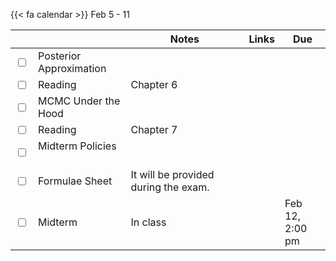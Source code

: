 {{< fa calendar >}} Feb 5 - 11


<table class="table-striped text-left table-bordered" align = "center">

  <thead>
    <th style="width:  3%"></th>
    <th style="width:  30%"></th>
    <th style="width:  40%">Notes</th>
    <th style="width:  8%">Links</th>
    <th style="width:  15%">Due</th>
  </thead>
  
  <tr>
    <td><input type="checkbox" /></td>
    <td> Posterior Approximation &nbsp; &nbsp; </td>
    <td> </td>
    <td><a href="https://mdogucu.github.io/stats115-wi24-slides/week05/5a-posterior-approximation.html" target ="_blank"> <i class="fas fa-laptop" aria-hidden="true"
            title="External Link to Slides" target = "_blank"></i></a> </td>
    <td></td>
  </tr>
  
 <tr>
    <td><input type="checkbox" /></td>
    <td> Reading </td>
    <td>Chapter 6</td>
    <td><a href="https://www.bayesrulesbook.com" target ="_blank"> <i class="fas fa-book" aria-hidden="true"
            title="External Link to the Book" target = "_blank"></i></a></td>
    <td></td>
  </tr>
  

  <tr>
    <td><input type="checkbox" /></td>
    <td> MCMC Under the Hood &nbsp; &nbsp; </td>
    <td> </td>
    <td><a href="https://mdogucu.github.io/stats115-wi24-slides/week05/5b-metropolis-hastings.html" target ="_blank"> <i class="fas fa-laptop" aria-hidden="true"
            title="External Link to Slides" target = "_blank"></i></a> </td>
    <td></td>
  </tr>
  
 <tr>
    <td><input type="checkbox" /></td>
    <td> Reading </td>
    <td>Chapter 7</td>
    <td><a href="https://www.bayesrulesbook.com" target ="_blank"> <i class="fas fa-book" aria-hidden="true"
            title="External Link to the Book" target = "_blank"></i></a></td>
    <td></td>
  </tr>

  
  <tr>
    <td><input type="checkbox" /></td>
    <td> Midterm Policies&nbsp; &nbsp; </td>
    <td></td>
    <td><a href="https://mdogucu.github.io/stats115-wi24-slides/week05/cover.pdf" target ="_blank"> <i class="fas fa-book" aria-hidden="true"
            title="External Link to Slides" target = "_blank"></i></a></td>
    <td></td>
  </tr>
  
  <tr>
    <td><input type="checkbox" /></td>
    <td> Formulae Sheet&nbsp; &nbsp; </td>
    <td>It will be provided during the exam.</td>
    <td><a href="https://mdogucu.github.io/stats115-wi24-slides/week05/cheatsheet.pdf" target ="_blank"> <i class="fas fa-book" aria-hidden="true"
            title="External Link to Slides" target = "_blank"></i></a></td>
    <td></td>
  </tr>
  
  
  <tr>
    <td><input type="checkbox" /></td>
    <td> Midterm&nbsp; &nbsp; </td>
    <td>In class</td>
    <td></td>
    <td>Feb 12, 2:00 pm</td>
  </tr>
  
  
    
        
</table>